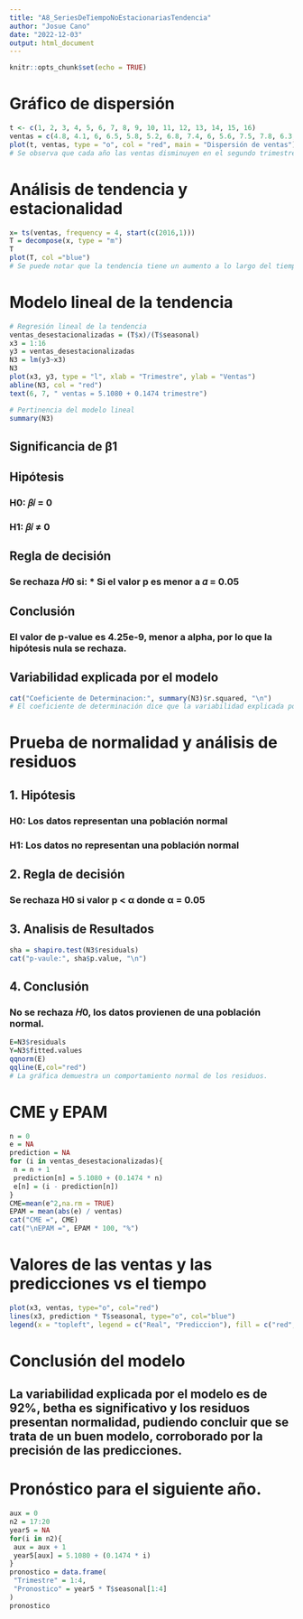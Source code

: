 ```yaml
---
title: "A8_SeriesDeTiempoNoEstacionariasTendencia"
author: "Josue Cano"
date: "2022-12-03"
output: html_document
---
```


```r
knitr::opts_chunk$set(echo = TRUE)
```


# Gráfico de dispersión
```r
t <- c(1, 2, 3, 4, 5, 6, 7, 8, 9, 10, 11, 12, 13, 14, 15, 16)
ventas = c(4.8, 4.1, 6, 6.5, 5.8, 5.2, 6.8, 7.4, 6, 5.6, 7.5, 7.8, 6.3, 5.9, 8, 8.4)
plot(t, ventas, type = "o", col = "red", main = "Dispersión de ventas")
# Se observa que cada año las ventas disminuyen en el segundo trimestre, y aumentan en el tercero y cuarto trimestre. Por tanto, se concluye que en la venta de estos televisores hay un comportamiento estacional
```

# Análisis de tendencia y estacionalidad
```r
x= ts(ventas, frequency = 4, start(c(2016,1)))
T = decompose(x, type = "m")
T
plot(T, col ="blue")
# Se puede notar que la tendencia tiene un aumento a lo largo del tiempo, mientras que la estacionalidad denota una variación estacional de las ventas siguiendo una constante aleatoriedad.
```


# Modelo lineal de la tendencia
```r
# Regresión lineal de la tendencia
ventas_desestacionalizadas = (T$x)/(T$seasonal)
x3 = 1:16
y3 = ventas_desestacionalizadas
N3 = lm(y3~x3)
N3
plot(x3, y3, type = "l", xlab = "Trimestre", ylab = "Ventas")
abline(N3, col = "red")
text(6, 7, " ventas = 5.1080 + 0.1474 trimestre")
```

```r
# Pertinencia del modelo lineal
summary(N3)
```

## Significancia de β1
## Hipótesis
### H0: 𝛽𝑖 = 0
### H1: 𝛽𝑖 ≠ 0
## Regla de decisión
### Se rechaza 𝐻0 si: * Si el valor p es menor a 𝛼 = 0.05
## Conclusión
### El valor de p-value es 4.25e-9, menor a alpha, por lo que la hipótesis nula se rechaza.

## Variabilidad explicada por el modelo
```r
cat("Coeficiente de Determinacion:", summary(N3)$r.squared, "\n")
# El coeficiente de determinación dice que la variabilidad explicada por el modelo es de 92.07%.
```

# Prueba de normalidad y análisis de residuos
## 1. Hipótesis
### H0: Los datos representan una población normal 
### H1: Los datos no representan una población normal
## 2. Regla de decisión
### Se rechaza H0 si valor p < α donde α = 0.05
## 3. Analisis de Resultados
```r
sha = shapiro.test(N3$residuals)
cat("p-vaule:", sha$p.value, "\n")
```
## 4. Conclusión
### No se rechaza 𝐻0, los datos provienen de una población normal.
```r
E=N3$residuals
Y=N3$fitted.values
qqnorm(E)
qqline(E,col="red")
# La gráfica demuestra un comportamiento normal de los residuos.
```

# CME y EPAM
```r
n = 0
e = NA
prediction = NA
for (i in ventas_desestacionalizadas){
 n = n + 1
 prediction[n] = 5.1080 + (0.1474 * n)
 e[n] = (i - prediction[n])
}
CME=mean(e^2,na.rm = TRUE)
EPAM = mean(abs(e) / ventas)
cat("CME =", CME)
cat("\nEPAM =", EPAM * 100, "%")
```

# Valores de las ventas y las predicciones vs el tiempo
```r
plot(x3, ventas, type="o", col="red")
lines(x3, prediction * T$seasonal, type="o", col="blue")
legend(x = "topleft", legend = c("Real", "Prediccion"), fill = c("red", "blue"))
```

# Conclusión del modelo
## La variabilidad explicada por el modelo es de 92%, betha es significativo y los residuos presentan normalidad, pudiendo concluir que se trata de un buen modelo, corroborado por la precisión de las predicciones.

# Pronóstico para el siguiente año.
```r
aux = 0
n2 = 17:20
year5 = NA
for(i in n2){
 aux = aux + 1
 year5[aux] = 5.1080 + (0.1474 * i)
}
pronostico = data.frame(
 "Trimestre" = 1:4,
 "Pronostico" = year5 * T$seasonal[1:4]
)
pronostico

```







